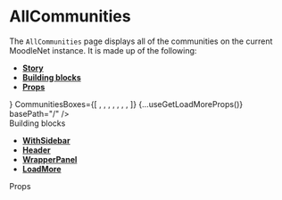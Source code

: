 

<Meta title="Pages|AllCommunities" component={AllCommunities} />

# AllCommunities

The `AllCommunities` page displays all of the communities on the current MoodleNet instance. It is made up of the following:

- **[Story](#story)**
- **[Building blocks](#modules)**
- **[Props](#props)**

<Preview>
  <Story name="AllCommunities page">
    <WithSidebar
      HeaderBox={ComponentBag(MainHeader, { ...getMainHeaderProps() })}
      SidebarBox={ComponentBag(Sidebar, { ...useGetSidebarProps() })}
    >
      <AllCommunities
        Header={<Header name="All Communities" />}
        CommunitiesBoxes={[
          <Community {...CommunityPreviewProps()} />,
          <Community {...CommunityPreviewProps()} />,
          <Community {...CommunityPreviewProps()} />,
          <Community {...CommunityPreviewProps()} />,
          <Community {...CommunityPreviewProps()} />,
          <Community {...CommunityPreviewProps()} />,
          <Community {...CommunityPreviewProps()} />,
        ]}
        {...useGetLoadMoreProps()}
        basePath="/"
      />
    </WithSidebar>
  </Story>
</Preview>

<div id="modules">Building blocks</div>

- **[WithSidebar](#)**
- **[Header](#)**
- **[WrapperPanel](#)**
- **[LoadMore](#)**

<div id="props">Props</div>

<Props of={AllCommunities} />
